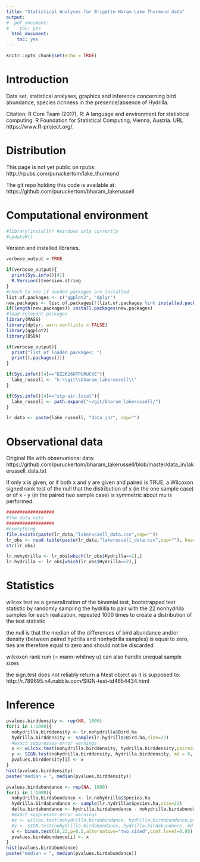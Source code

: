```yaml
---
title: "Statistical Analyses for Brigette Haram Lake Thurmond data"
output:
#  pdf_document:
#    toc: yes
  html_document:
    toc: yes
---
```


```r
knitr::opts_chunk$set(echo = TRUE)
```


Introduction
========================================================
Data set, statistical analyses, graphics and inference concerning bird abundance, species richness in the presence/absence of Hydrilla.

Citation:
R Core Team (2017). R: A language and environment for statistical computing. R Foundation for Statistical Computing,
  Vienna, Austria. URL https://www.R-project.org/.

Distribution
========================================================
This page is not yet public on rpubs:
http://rpubs.com/puruckertom/lake_thurmond

The git repo holding this code is available at:
https://github.com/puruckertom/bharam_lakerussell

Computational environment
========================================================

```r
#library(installr) #windows only currently
#updateR()
```
Version and installed libraries.
```r
verbose_output = TRUE

if(verbose_output){
  print(Sys.info()[4])
  R.Version()$version.string
}
#check to see if needed packages are installed
list.of.packages <- c("ggplot2", "dplyr")
new.packages <- list.of.packages[!(list.of.packages %in% installed.packages()[,"Package"])]
if(length(new.packages)) install.packages(new.packages)
#load relevant packages
library(MASS)
library(dplyr, warn.conflicts = FALSE)
library(ggplot2)
library(BSDA)

if(verbose_output){
  print("list of loaded packages: ")
  print((.packages()))
}
```

```r
if(Sys.info()[4]=="DZ2626UTPURUCKE"){
  lake_russell <- "k:\\git\\bharam_lakerussell\\"
}

if(Sys.info()[4]=="stp-air.local"){
  lake_russell <- path.expand("~/git/bharam_lakerussell/")
}

lr_data <- paste(lake_russell, "data_in/", sep="")
```

Observational data
========================================================
Original file with observational data: 
https://github.com/puruckertom/bharam_lakerussell/blob/master/data_in/lakerussell_data.txt

If only x is given, or if both x and y are given and paired is TRUE, a Wilcoxon signed rank test of the null that the distribution of x (in the one sample case) or of x - y (in the paired two sample case) is symmetric about mu is performed.

```r
##################
#the data sets
##################
#everything
file.exists(paste(lr_data,"lakerussell_data.csv",sep=""))
lr_obs <- read.table(paste(lr_data,"lakerussell_data.csv",sep=""), header = TRUE, sep = ",")
str(lr_obs)
```

```r
lr.nohydrilla <- lr_obs[which(lr_obs$Hydrilla==1),]
lr.hydrilla <- lr_obs[which(lr_obs$Hydrilla==2),]
```

Statistics
========================================================
wilcox test as a generalization of the binomial test, bootstrapped test statistic by randomly sampling 
the hydrilla to pair with the 22 nonhydrilla samples for each realization, repeated 1000 times
to create a distribution of the test statistic

the null is that the median of the differences of bird abundance and/or density (between paired 
hydrilla and nonhydrilla samples) is equal to zero, ties are therefore equal to zero and
should not be discarded

wilcoxon rank rum (= mann-whitney u) can also handle unequal sample sizes

the sign.test does not reliably return a htest object as it is supposed to:
http://r.789695.n4.nabble.com/SIGN-test-td4654434.html

Inference
========================================================
```r
pvalues.birddensity <- rep(NA, 1000)
for(i in 1:1000){
  nohydrilla.birddensity <- lr.nohydrilla$Bird.ha
  hydrilla.birddensity <- sample(lr.hydrilla$Bird.ha,size=22)
  #exact suppresses error warnings
  x <- wilcox.test(nohydrilla.birddensity, hydrilla.birddensity,paired=TRUE,exact=FALSE)$p.value
  y <- SIGN.test(nohydrilla.birddensity, hydrilla.birddensity, md = 0, alternative = "two.sided", conf.level = 0.95)
  pvalues.birddensity[i] <- x
}
hist(pvalues.birddensity)
paste("median = ", median(pvalues.birddensity))
```
```r
pvalues.birdabundance <- rep(NA, 1000)
for(i in 1:1000){
  nohydrilla.birdabundance <- lr.nohydrilla$Species.ha
  hydrilla.birdabundance <- sample(lr.hydrilla$Species.ha,size=22)
  delta.birdabundance <- hydrilla.birdabundance - nohydrilla.birdabundance
  #exact suppresses error warnings
  #z <- wilcox.test(nohydrilla.birdabundance, hydrilla.birdabundance,paired=TRUE,exact=FALSE)$p.value
  #y <- SIGN.test(nohydrilla.birdabundance, hydrilla.birdabundance, md = 0, alternative = "two.sided", conf.level = 0.95)
  x <- binom.test(18,22,p=0.5,alternative="two.sided",conf.level=0.95)
  pvalues.birdabundance[i] <- x
}
hist(pvalues.birdabundance)
paste("median = ", median(pvalues.birdabundance))
```